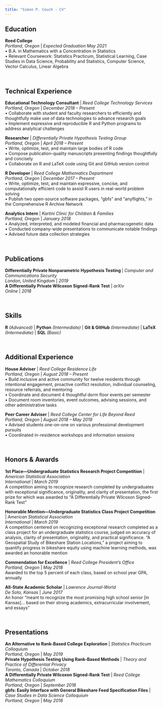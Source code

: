 ```yaml
---
title: "Simon P. Couch - CV"
---
```


<link rel="stylesheet" href="styles.css" type="text/css">

## Education
**Reed College**  
*Portland, Oregon* | *Expected Graduation May 2021*  
•  B.A. in Mathematics with a Concentration in Statistics  
•  Relevant Coursework: Statistics Practicum, Statistical Learning, Case Studies in Data Science, Probability and Statistics, Computer Science, Vector Calculus, Linear Algebra  

<br>

## Technical Experience 
**Educational Technology Consultant** | *Reed College Technology Services*  
*Portland, Oregon* | *December 2018 -- Present*  
•	Collaborate with student and faculty researchers to efficiently and thoughtfully make use of data technologies to advance research goals  
•	Implement expressive and reproducible R and Python programs to address analytical challenges

**Researcher** | *Differentially Private Hypothesis Testing Group*  
*Portland, Oregon* | *April 2018 -- Present*   
•	Write, optimize, test, and maintain large bodies of R code  
•	Compose publication-quality manuscripts presenting findings thoughtfully and concisely  
•	Collaborate on R and LaTeX code using Git and GitHub version control  

**R Developer** | *Reed College Mathematics Department*   
*Portland, Oregon* | *December 2017 -- Present*   
•	Write, optimize, test, and maintain expressive, concise, and computationally efficient code to assist R users in real-world problem solving  
•	Publish two open-source software packages, “gbfs” and “anyflights,” in the Comprehensive R Archive Network  

**Analytics Intern** | *Kartini Clinic for Children & Families*  
*Portland, Oregon* | *January 2018*  
•	Analyzed, interpreted, and modeled financial and pharmacogenetic data  
•	Conducted company-wide presentations to communicate notable findings  
•	Advised future data collection strategies   

<br>

## Publications 
**Differentially Private Nonparametric Hypothesis Testing **| *Computer and Communications Security*  
*London, United Kingdom* | *2019*  
**A Differentially Private Wilcoxon Signed-Rank Test** | *arXiv*    
*Online* | *2018*  

<br>

## Skills 
**R** *(Advanced)* | **Python** *(Intermediate)* | **Git & GitHub** *(Intermediate)* | **LaTeX** *(Intermediate)* | **SQL** *(Basic)*   

<br>

## Additional Experience  
**House Adviser** | *Reed College Residence Life *  
*Portland, Oregon* | *August 2018 -- Present*  
•	Build inclusive and active community for twelve residents through intentional engagement, proactive conflict resolution, individual counseling, resource referrals, and mentoring  
•	Coordinate and document 4 thoughtful dorm floor events per semester  
•	Document room inventories, event outcomes, advising sessions, and other administrative tasks  

**Peer Career Adviser** | *Reed College Center for Life Beyond Reed*  
*Portland, Oregon* | *August 2018 -- May 2019*  
•	Advised students one-on-one on various professional development pursuits  
•	Coordinated in-residence workshops and information sessions   

<br>

## Honors & Awards    
**1st Place---Undergraduate Statistics Research Project Competition** | *American Statistical Association*  
*International* | *March 2019*  
A competition aiming to recognize research completed by undergraduates with exceptional significance, originality, and clarity of presentation, the first prize for which was awarded to “A Differentially Private Wilcoxon Signed-Rank Test”

**Honorable Mention---Undergraduate Statistics Class Project Competition** | *American Statistical Association*  
*International* | *March 2019*  
A competition centered on recognizing exceptional research completed as a class project for an undergraduate statistics course, judged on accuracy of analysis, clarity of presentation, originality, and practical significance. “A Geospatial Study of Bikeshare Station Locations,” a project aiming to quantify progress in bikeshare equity using machine learning methods, was awarded an honorable mention  

**Commendation for Excellence** | *Reed College President’s Office*  
*Portland, Oregon* | *May 2018*  
Awarded to the top 5 percent of each class, based on school year GPA, annually  

**All-State Academic Scholar** | *Lawrence Journal-World*  
*De Soto, Kansas* | *June 2017*  
An honor “meant to recognize the most promising high school senior [in Kansas]... based on their strong academics, extracurricular involvement,  and essays"  

<br>

## Presentations 
**An Alternative to Rank-Based College Exploration** | *Statistics Practicum Colloquium*  
*Portland, Oregon* | *May 2019*    
**Private Hypothesis Testing Using Rank-Based Methods** | *Theory and Practice of Differential Privacy*  
*Toronto, Canada* | *October 2018*    
**A Differentially Private Wilcoxon Signed-Rank Test** | *Reed College Mathematics Colloquium*  
*Portland, Oregon* | *September 2018*  
**gbfs: Easily Interface with General Bikeshare Feed Specification Files** | *Case Studies in Data Science Colloquium*  
*Portland, Oregon* | *May 2018*  

